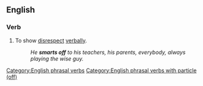 ==English==

===Verb===
{{en-verb|smarts off|smarting off|smarted off}}

# {{lb|en|slang}} To show [[disrespect]] [[verbally]].
#: ''He '''smarts off''' to his teachers, his parents, everybody, always playing the wise guy.''

[[Category:English phrasal verbs]]
[[Category:English phrasal verbs with particle (off)]]